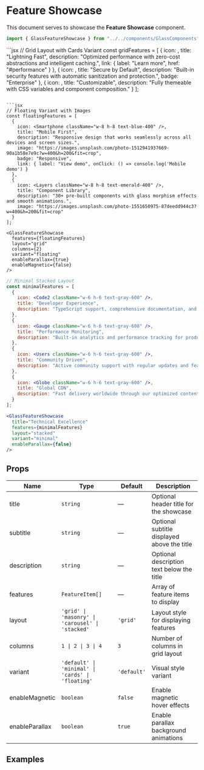 # Feature Showcase

This document serves to showcase the **Feature Showcase** component.


```jsx
import { GlassFeatureShowcase } from "../../components/GlassComponents";
```

<ComponentShowcase>
  ```jsx
  // Grid Layout with Cards Variant
  const gridFeatures = [
    {
      icon: <Zap className="w-6 h-6 text-blue-500" />,
      title: "Lightning Fast",
      description: "Optimized performance with zero-cost abstractions and intelligent caching.",
      link: { label: "Learn more", href: "#performance" }
    },
    {
      icon: <Shield className="w-6 h-6 text-green-500" />,
      title: "Secure by Default",
      description: "Built-in security features with automatic sanitization and protection.",
      badge: "Enterprise"
    },
    {
      icon: <Palette className="w-6 h-6 text-purple-500" />,
      title: "Customizable",
      description: "Fully themeable with CSS variables and component composition."
    }
  ];

  <GlassFeatureShowcase
    title="Why Choose LiquidiUI?"
    subtitle="Features"
    description="Discover the powerful features that make LiquidiUI the perfect choice for modern applications."
    features={gridFeatures}
    layout="grid"
    columns={3}
    variant="cards"
    enableMagnetic={true}
  />
  ```

  ```jsx
  // Floating Variant with Images
  const floatingFeatures = [
    {
      icon: <Smartphone className="w-8 h-8 text-blue-400" />,
      title: "Mobile First",
      description: "Responsive design that works seamlessly across all devices and screen sizes.",
      image: "https://images.unsplash.com/photo-1512941937669-90a1b58e7e9c?w=400&h=200&fit=crop",
      badge: "Responsive",
      link: { label: "View demo", onClick: () => console.log('Mobile demo') }
    },
    {
      icon: <Layers className="w-8 h-8 text-emerald-400" />,
      title: "Component Library",
      description: "30+ pre-built components with glass morphism effects and smooth animations.",
      image: "https://images.unsplash.com/photo-1551650975-87deedd944c3?w=400&h=200&fit=crop"
    }
  ];

  <GlassFeatureShowcase
    features={floatingFeatures}
    layout="grid"
    columns={2}
    variant="floating"
    enableParallax={true}
    enableMagnetic={false}
  />
  ```

  ```jsx
  // Minimal Stacked Layout
  const minimalFeatures = [
    {
      icon: <Code2 className="w-6 h-6 text-gray-600" />,
      title: "Developer Experience",
      description: "TypeScript support, comprehensive documentation, and excellent IDE integration."
    },
    {
      icon: <Gauge className="w-6 h-6 text-gray-600" />,
      title: "Performance Monitoring",
      description: "Built-in analytics and performance tracking for production applications."
    },
    {
      icon: <Users className="w-6 h-6 text-gray-600" />,
      title: "Community Driven",
      description: "Active community support with regular updates and feature requests."
    },
    {
      icon: <Globe className="w-6 h-6 text-gray-600" />,
      title: "Global CDN",
      description: "Fast delivery worldwide through our optimized content delivery network."
    }
  ];

  <GlassFeatureShowcase
    title="Technical Excellence"
    features={minimalFeatures}
    layout="stacked"
    variant="minimal"
    enableParallax={false}
  />
  ```
</ComponentShowcase>

## Props

| Name | Type | Default | Description |
|------|------|---------|-------------|
| title | `string` | — | Optional header title for the showcase |
| subtitle | `string` | — | Optional subtitle displayed above the title |
| description | `string` | — | Optional description text below the title |
| features | `FeatureItem[]` | — | Array of feature items to display |
| layout | `'grid' \| 'masonry' \| 'carousel' \| 'stacked'` | `'grid'` | Layout style for displaying features |
| columns | `1 \| 2 \| 3 \| 4` | `3` | Number of columns in grid layout |
| variant | `'default' \| 'minimal' \| 'cards' \| 'floating'` | `'default'` | Visual style variant |
| enableMagnetic | `boolean` | `false` | Enable magnetic hover effects |
| enableParallax | `boolean` | `true` | Enable parallax background animations |

## Examples


